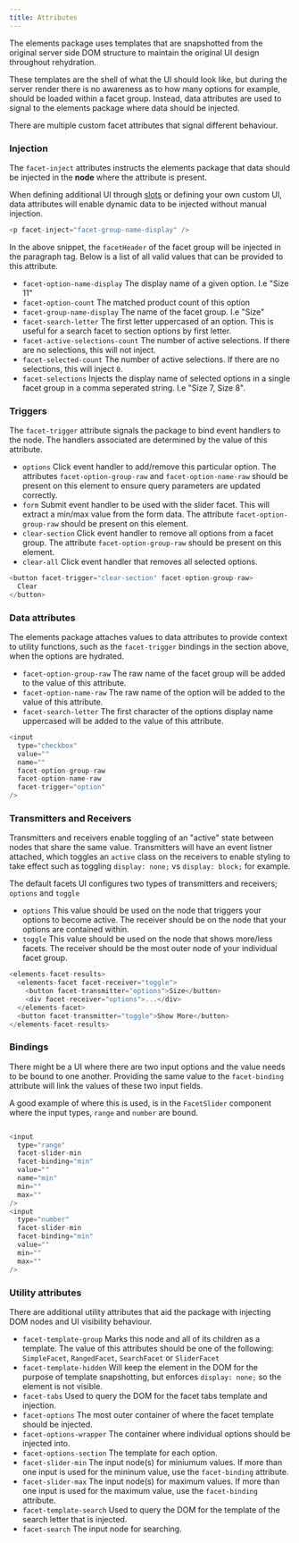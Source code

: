 ```yaml
---
title: Attributes
---
```



The elements package uses templates that are snapshotted from the original server side DOM structure to maintain the original UI design throughout rehydration.

These templates are the shell of what the UI should look like, but during the server render there is no awareness as to how many options for example, should be loaded within a facet group. Instead, data attributes are used to signal to the elements package where data should be injected.

There are multiple custom facet attributes that signal different behaviour.

### Injection

The `facet-inject` attributes instructs the elements package that data should be injected in the **node** where the attribute is present.

When defining additional UI through [slots](/facets/slots) or defining your own custom UI, data attributes will enable dynamic data to be injected without manual injection.

```javascript
<p facet-inject="facet-group-name-display" />
```

In the above snippet, the `facetHeader` of the facet group will be injected in the paragraph tag. Below is a list of all valid values that can be provided to this attribute.

- `facet-option-name-display` The display name of a given option. I.e "Size 11"
- `facet-option-count` The matched product count of this option
- `facet-group-name-display` The name of the facet group. I.e "Size"
- `facet-search-letter` The first letter uppercased of an option. This is useful for a search facet to section options by first letter.
- `facet-active-selections-count` The number of active selections. If there are no selections, this will not inject.
- `facet-selected-count` The number of active selections. If there are no selections, this will inject `0`.
- `facet-selections` Injects the display name of selected options in a single facet group in a comma seperated string. I.e "Size 7, Size 8".

### Triggers

The `facet-trigger` attribute signals the package to bind event handlers to the node. The handlers associated are determined by the value of this attribute.

- `options` Click event handler to add/remove this particular option. The attributes `facet-option-group-raw` and `facet-option-name-raw` should be present on this element to ensure query parameters are updated correctly.
- `form` Submit event handler to be used with the slider facet. This will extract a min/max value from the form data. The attribute `facet-option-group-raw` should be present on this element.
- `clear-section` Click event handler to remove all options from a facet group. The attribute `facet-option-group-raw` should be present on this element.
- `clear-all` Click event handler that removes all selected options.

```javascript
<button facet-trigger="clear-section" facet-option-group-raw>
  Clear
</button>
```

### Data attributes

The elements package attaches values to data attributes to provide context to utility functions, such as the `facet-trigger` bindings in the section above, when the options are hydrated.

- `facet-option-group-raw` The raw name of the facet group will be added to the value of this attribute.
- `facet-option-name-raw` The raw name of the option will be added to the value of this attribute.
- `facet-search-letter` The first character of the options display name uppercased will be added to the value of this attribute.

```javascript
<input
  type="checkbox"
  value=""
  name=""
  facet-option-group-raw
  facet-option-name-raw
  facet-trigger="option"
/>
```

### Transmitters and Receivers

Transmitters and receivers enable toggling of an "active" state between nodes that share the same value. Transmitters will have an event listner attached, which toggles an `active` class on the receivers to enable styling to take effect such as toggling `display: none;` vs `display: block;` for example.

The default facets UI configures two types of transmitters and receivers; `options` and `toggle`

- `options` This value should be used on the node that triggers your options to become active. The receiver should be on the node that your options are contained within.
- `toggle` This value should be used on the node that shows more/less facets. The receiver should be the most outer node of your individual facet group.

```javascript
<elements-facet-results>
  <elements-facet facet-receiver="toggle">
    <button facet-transmitter="options">Size</button>
    <div facet-receiver="options">...</div>
  </elements-facet>
  <button facet-transmitter="toggle">Show More</button>
</elements-facet-results>
```

### Bindings

There might be a UI where there are two input options and the value needs to be bound to one another. Providing the same value to the `facet-binding` attribute will link the values of these two input fields.

A good example of where this is used, is in the `FacetSlider` component where the input types, `range` and `number` are bound.

```javascript

<input
  type="range"
  facet-slider-min
  facet-binding="min"
  value=""
  name="min"
  min=""
  max=""
/>
<input
  type="number"
  facet-slider-min
  facet-binding="min"
  value=""
  min=""
  max=""
/>
```

### Utility attributes

There are additional utility attributes that aid the package with injecting DOM nodes and UI visibility behaviour.

- `facet-template-group` Marks this node and all of its children as a template. The value of this attributes should be one of the following: `SimpleFacet`, `RangedFacet`, `SearchFacet` or `SliderFacet`
- `facet-template-hidden` Will keep the element in the DOM for the purpose of template snapshotting, but enforces `display: none;` so the element is not visible.
- `facet-tabs` Used to query the DOM for the facet tabs template and injection.
- `facet-options` The most outer container of where the facet template should be injected.
- `facet-options-wrapper` The container where individual options should be injected into.
- `facet-options-section` The template for each option.
- `facet-slider-min` The input node(s) for miniumum values. If more than one input is used for the mininum value, use the `facet-binding` attribute.
- `facet-slider-max` The input node(s) for maximum values. If more than one input is used for the maximum value, use the `facet-binding` attribute.
- `facet-template-search` Used to query the DOM for the template of the search letter that is injected.
- `facet-search` The input node for searching.
